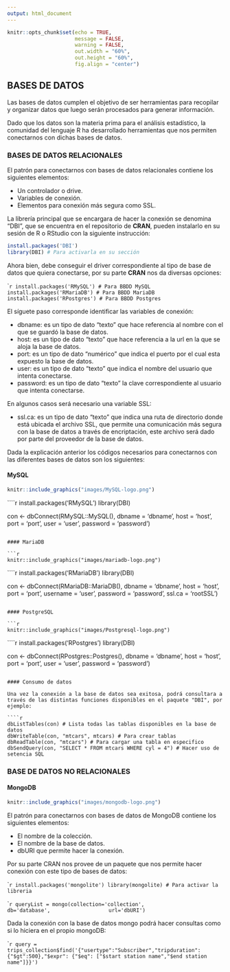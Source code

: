 ```yaml
---
output: html_document
---
```


<div class="my-post-main-container">

<!-- ################  CONFIGURACIONES ###################### -->

```r
knitr::opts_chunk$set(echo = TRUE,
                      message = FALSE,
                      warning = FALSE,
                      out.width = "60%",
                      out.height = "60%",
                      fig.align = "center")

```

## BASES DE DATOS

Las bases de datos cumplen el objetivo de ser herramientas para recopilar y organizar datos que luego serán procesados para generar información.

Dado que los datos son la materia prima para el análisis estadístico, la comunidad del lenguaje R ha desarrollado herramientas que nos permiten conectarnos con dichas bases de datos.

### BASES DE DATOS RELACIONALES

El patrón para conectarnos con bases de datos relacionales contiene los siguientes elementos:

- Un controlador o drive.
- Variables de conexión.
- Elementos para conexión más segura como SSL.

La librería principal que se encargara de hacer la conexión se denomina "DBI", que se encuentra en el repositorio de **CRAN**, pueden instalarlo en su sesión de R o RStudio con la siguiente instrucción:

```r
install.packages('DBI')
library(DBI) # Para activarla en su sección
```

Ahora bien, debe conseguir el driver correspondiente al tipo de base de datos que quiera conectarse, por su parte **CRAN** nos da diversas opciones:

````r
install.packages('RMySQL') # Para BBDD MySQL
install.packages('RMariaDB') # Para BBDD MariaDB
install.packages('RPostgres') # Para BBDD Postgres
```

El síguete paso corresponde identificar las variables de conexión:

- dbname: es un tipo de dato "texto" que hace referencia al nombre con el que se guardó la base de datos.
- host: es un tipo de dato "texto" que hace referencia a la url en la que se aloja la base de datos.
- port: es un tipo de dato "numérico" que indica el puerto por el cual esta expuesto la base de datos.
- user: es un tipo de dato "texto" que indica el nombre del usuario que intenta conectarse.
- password: es un tipo de dato "texto" la clave correspondiente al usuario que intenta conectarse.

En algunos casos será necesario una variable SSL:

- ssl.ca: es un tipo de dato "texto" que indica una ruta de directorio donde está ubicada el archivo SSL, que permite una comunicación más segura con la base de datos a través de encriptación, este archivo será dado por parte del proveedor de la base de datos.

Dada la explicación anterior los códigos necesarios para conectarnos con las diferentes bases de datos son los siguientes:

#### MySQL

```r
knitr::include_graphics("images/MySQL-logo.png")
```


````r
install.packages('RMySQL')
library(DBI)

con <- dbConnect(RMySQL::MySQL(),
                  dbname = 'dbname',
                  host = 'host',
                  port = 'port',
                  user = 'user',
                  password = 'password')
```

#### MariaDB

```r
knitr::include_graphics("images/mariadb-logo.png")
```

````r
install.packages('RMariaDB')
library(DBI)

con <- dbConnect(RMariaDB::MariaDB(),
                  dbname = 'dbname',
                  host = 'host',
                  port = 'port',
                  username = 'user',
                  password = 'password',
                  ssl.ca = 'rootSSL')
```

#### PostgreSQL

```r
knitr::include_graphics("images/Postgresql-logo.png")
```

````r
install.packages('RPostgres')
library(DBI)

con <- dbConnect(RPostgres::Postgres(),
                  dbname = 'dbname',
                  host = 'host',
                  port = 'port',
                  user = 'user',
                  password = 'password')
```

#### Consumo de datos

Una vez la conexión a la base de datos sea exitosa, podrá consultara a través de las distintas funciones disponibles en el paquete "DBI", por ejemplo:

````r
dbListTables(con) # Lista todas las tablas disponibles en la base de datos
dbWriteTable(con, "mtcars", mtcars) # Para crear tablas
dbReadTable(con, "mtcars") # Para cargar una tabla en especifico
dbSendQuery(con, "SELECT * FROM mtcars WHERE cyl = 4") # Hacer uso de setencia SQL
```

### BASE DE DATOS NO RELACIONALES

#### MongoDB

```r
knitr::include_graphics("images/mongodb-logo.png")
```

El patrón para conectarnos con bases de datos de MongoDB contiene los siguientes elementos:

- El nombre de la colección.
- El nombre de la base de datos.
- dbURI que permite hacer la conexión.

Por su parte CRAN nos provee de un paquete que nos permite hacer conexión con este tipo de bases de datos:

````r
install.packages('mongolite')
library(mongolite) # Para activar la libreria
```


````r
queryList = mongo(collection='collection',
                  db='database',
                  url='dbURI')
```

Dada la conexión con la base de datos mongo podrá hacer consultas como si lo hiciera en el propio mongoDB:

````r
query = trips_collection$find('{"usertype":"Subscriber","tripduration":{"$gt":500},"$expr": {"$eq": ["$start station name","$end station name"]}}')
```

</div>
